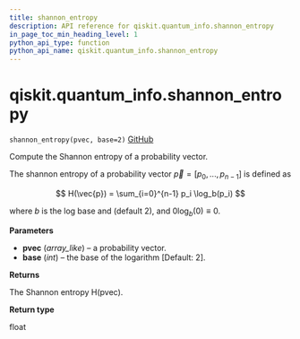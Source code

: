 ```yaml
---
title: shannon_entropy
description: API reference for qiskit.quantum_info.shannon_entropy
in_page_toc_min_heading_level: 1
python_api_type: function
python_api_name: qiskit.quantum_info.shannon_entropy
---
```


# qiskit.quantum\_info.shannon\_entropy

<span id="qiskit.quantum_info.shannon_entropy" />

`shannon_entropy(pvec, base=2)` [GitHub](https://github.com/qiskit/qiskit/tree/stable/0.17/qiskit/quantum_info/states/utils.py "view source code")

Compute the Shannon entropy of a probability vector.

The shannon entropy of a probability vector $\vec{p} = [p_0, ..., p_{n-1}]$ is defined as

$$
H(\vec{p}) = \sum_{i=0}^{n-1} p_i \log_b(p_i)
$$

where $b$ is the log base and (default 2), and $0 \log_b(0) \equiv 0$.

**Parameters**

*   **pvec** (*array\_like*) – a probability vector.
*   **base** (*int*) – the base of the logarithm \[Default: 2].

**Returns**

The Shannon entropy H(pvec).

**Return type**

float

